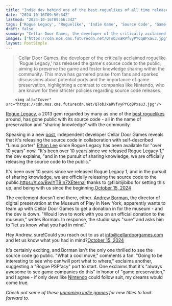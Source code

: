 ```yaml
---
title: "Indie dev behind one of the best roguelikes of all time releases its source code to the public 'in the pursuit of sharing knowledge'"
date: "2024-10-16T09:56:34Z"
lastmod: "2024-10-16T09:56:34Z"
tags: ['Rogue Legacy', 'Roguelike', 'Indie Game', 'Source Code', 'Game Preservation', 'Nintendo']
draft: false
summary: "Cellar Door Games, the developer of the critically acclaimed roguelike 'Rogue Legacy,' has released the game's source code to the public, aiming to preserve the game and foster knowledge sharing within the community. This move has garnered praise from fans and sparked discussions about potential ports and the importance of game preservation, highlighting a contrast to companies like Nintendo, who are known for their stricter policies regarding source code releases."
images: ["https://cdn.mos.cms.futurecdn.net/QTobJxaRVfvyPYCqBPxau3.jpg"]
layout: PostSimple
---
```

> Cellar Door Games, the developer of the critically acclaimed roguelike 'Rogue Legacy,' has released the game's source code to the public, aiming to preserve the game and foster knowledge sharing within the community. This move has garnered praise from fans and sparked discussions about potential ports and the importance of game preservation, highlighting a contrast to companies like Nintendo, who are known for their stricter policies regarding source code releases.


        <img alt="Cover" src="https://cdn.mos.cms.futurecdn.net/QTobJxaRVfvyPYCqBPxau3.jpg"/>
        
[<u>Rogue Legacy</u>](https://www.gamesradar.com/rogue-legacy-review/), a 2013 gem regarded by many as one of the [<u>best roguelikes</u>](https://www.gamesradar.com/best-roguelikes-roguelites/) around, has gone public with its source code - all in the name of preservation and "sharing knowledge" with the community.

Speaking in a new [<u>post</u>](https://x.com/cellardoorgames/status/1846246914406195662?s=46&t=TkWNGWhAsug6XjA07483vA), independent developer Cellar Door Games reveals that it's releasing the source code in collaboration with self-described "Linux porter" [<u>Ethan Lee</u>](https://x.com/flibitijibibo) since Rogue Legacy has been available for "over 10 years" now. "It's been over 10 years since we released Rogue Legacy 1," the dev explains, "and in the pursuit of sharing knowledge, we are officially releasing the source code to the public."

It's been over 10 years since we released Rogue Legacy 1, and in the pursuit of sharing knowledge, we are officially releasing the source code to the public.https://t.co/BwIYTBIn7XEternal thanks to @flibitijibibo for setting this up, and being with us since the beginning.[October 15, 2024](https://twitter.com/CellarDoorGames/status/1846246914406195662)

The excitement doesn't end there, either. [<u>Andrew Borman</u>](https://x.com/Borman18), the director of digital preservation at the Museum of Play in New York, apparently wants to team up with Cellar Door Games to get a donation in for the museum - and the dev is down. "Would love to work with you on an official donation to the museum," writes Borman. In response, the studio says "sure" and asks him to "let us know what you had in mind."

Hey Andrew, sure!Could you reach out to us at info@cellardoorgames.com and let us know what you had in mind?[October 15, 2024](https://twitter.com/CellarDoorGames/status/1846327909700473104)

It's certainly exciting, and Borman isn't the only one thrilled to see the source code go public. "What a cool move," comments a fan. "Going to be interesting to see who can/will port what to where," exclaims another, suggesting a "Rogue PSP'acy" port to start. One exclaims that it's "always awesome to see game companies do this" in honor of "game preservation," and I agree - if only devs like [<u>Nintendo</u>](https://www.gamesradar.com/platforms/nintendo/) could follow suit, my dreams would come true.

*Check out some of these *[<u><em>upcoming indie games</em></u>](https://www.gamesradar.com/upcoming-indie-games/)* for new titles to look forward to.*
        